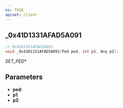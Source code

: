 ```yaml
---
ns: TASK
apiset: client
---
```

## _0x41D1331AFAD5A091

```c
// 0x41D1331AFAD5A091
void _0x41D1331AFAD5A091(Ped ped, int p1, Any p2);
```

_SET_PED_*

## Parameters
* **ped**:
* **p1**:
* **p2**: